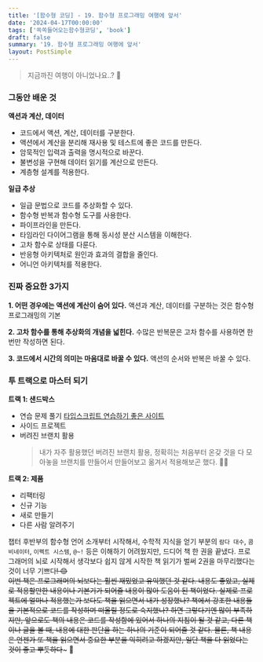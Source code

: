 ```yaml
---
title: '[함수형 코딩] - 19. 함수형 프로그래밍 여행에 앞서'
date: '2024-04-17T00:00:00'
tags: ['쏙쏙들어오는함수형코딩', 'book']
draft: false
summary: '19. 함수형 프로그래밍 여행에 앞서'
layout: PostSimple
---
```


> 지금까진 여행이 아니었나요..? 🏃

### 그동안 배운 것

**액션과 계산, 데이터**

- 코드에서 액션, 계산, 데이터를 구분한다.
- 액션에서 계산을 분리해 재사용 및 테스트에 좋은 코드를 만든다.
- 암묵적인 입력과 출력을 명시적으로 바꾼다.
- 불변성을 구현해 데이터 읽기를 계산으로 만든다.
- 계층형 설계를 적용한다.

**일급 추상**

- 일급 문법으로 코드를 추상화할 수 있다.
- 함수형 반복과 함수형 도구를 사용한다.
- 파이프라인을 만든다.
- 타임라인 다이어그램을 통해 동시성 분산 시스템을 이해한다.
- 고차 함수로 상태를 다룬다.
- 반응형 아키텍처로 원인과 효과의 결합을 줄인다.
- 어니언 아키텍처를 적용한다.

### 진짜 중요한 3가지

**1. 어떤 경우에는 액션에 계산이 숨어 있다.**
액션과 계산, 데이터를 구분하는 것은 함수형 프로그래밍의 기본

**2. 고차 함수를 통해 추상화의 개념을 넓힌다.**
수많은 반복문은 고차 함수를 사용하면 한 번만 작성하면 된다.

**3. 코드에서 시간의 의미는 마음대로 바꿀 수 있다.**
액션의 순서와 반복은 바꿀 수 있다.

### 투 트랙으로 마스터 되기

**트랙 1: 샌드박스**

- 연습 문제 풀기
  [타입스크립트 연습하기 좋은 사이트](https://typescript-exercises.github.io)
- 사이드 프로젝트
- 버려진 브랜치 활용
  > 내가 자주 활용했던 버려진 브랜치 활용, 정확히는 처음부터 온갖 것을 다 모아놓을 브랜치를 만들어서 만들어보고 옮겨서 적용해보곤 했다. 👨‍💻

**트랙 2: 제품**

- 리팩터링
- 신규 기능
- 새로 만들기
- 다른 사람 알려주기

챕터 후반부의 함수형 언어 소개부터 시작해서, 수학적 지식을 얻기 부분의 `람다 대수`, `콤비네이터`, `이펙트 시스템`, `@~!` 등은 이해하기 어려웠지만, 드디어 책 한 권을 끝냈다. 프로그래머의 뇌로 시작해서 생각보다 쉽지 않게 시작한 책 읽기가 벌써 2권을 마무리했다는 것이 너무 기쁘다~~! 😊  
이번 책은 프로그래머의 뇌보다는 훨씬 재밌었고 유익했던 것 같다. 내용도 좋았고, 실제로 적용할만한 내용이나 기본기가 되어줄 내용이 많아 도움이 된 책이었다. 실제로 프로젝트에 얼마나 적용했는가 보다도 책을 읽으면서 내가 성장했나? 책에서 강조한 내용들을 기본적으로 코드를 작성하며 떠올릴 정도로 숙지했나? 하면 그렇다기엔 많이 부족하지만, 앞으로도 책의 내용은 코드를 작성함에 있어서 하나의 지침이 될 것 같고, 다른 책이나 글을 볼 때, 내용에 대한 판단을 하는 하나의 기준이 되어줄 것 같다. 물론, 책 내용은 언젠가 또 책을 읽으면서 중요한 부분을 익히려고 하겠지만, 일단 책을 다 읽었다는 것이 좋고 뿌듯하다~~~ 🥳
